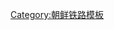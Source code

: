 {{鐵道路線|
| 模板名稱 = 龟凤山线
| 名稱 = [[龟凤山线]]
| 代表色 = blue
| 背景顏色 = #ffffff
| 車站列表 = [[清川江站|清川江]] - [[松道站|松道]] - [[龟凤山站|龟凤山]] - [[东南兴站|东南兴]]}}<noinclude>
[[Category:朝鲜铁路模板]]

</noinclude>